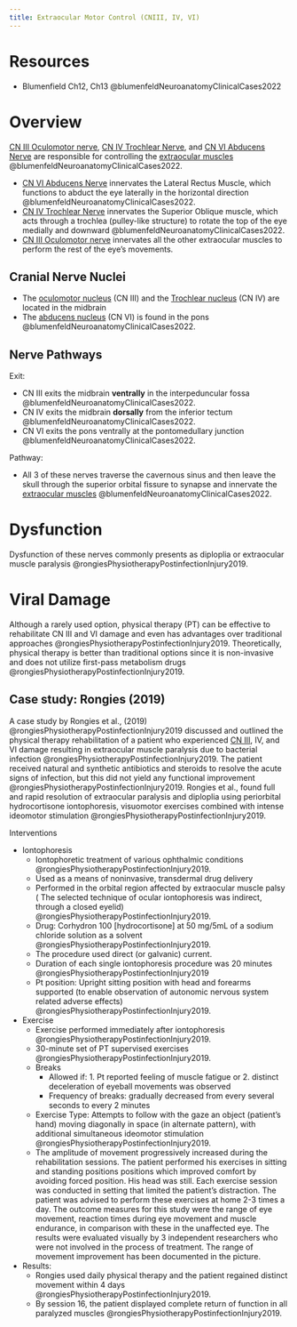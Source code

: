 ```yaml
---
title: Extraocular Motor Control (CNIII, IV, VI)
---
```


# Resources
- Blumenfield Ch12, Ch13 @blumenfeldNeuroanatomyClinicalCases2022



# Overview

[CN III Oculomotor nerve]({{< var ref-cn3.path >}}), [CN IV Trochlear Nerve]({{< var ref-cn4.path >}}), and [CN VI Abducens Nerve]({{< var ref-cn6.path >}}) are responsible for controlling the [extraocular muscles]({{< var ref-extraocular-muscles.path >}}) @blumenfeldNeuroanatomyClinicalCases2022.

- [CN VI Abducens Nerve]({{< var ref-cn6.path >}}) innervates the Lateral Rectus Muscle, which functions to abduct the eye laterally in the horizontal direction @blumenfeldNeuroanatomyClinicalCases2022.
- [CN IV Trochlear Nerve]({{< var ref-cn4.path >}}) innervates the Superior Oblique muscle, which acts through a trochlea (pulley-like structure) to rotate the top of the eye medially and downward @blumenfeldNeuroanatomyClinicalCases2022.
- [CN III Oculomotor nerve]({{< var ref-cn3.path >}}) innervates all the other extraocular muscles to perform the rest of the eye's movements.

## Cranial Nerve Nuclei

- The [oculomotor nucleus]({{< var ref-oculomotor-nucleus.path >}}) (CN III) and the [Trochlear nucleus]({{< var ref-trochlear-nucleus.path >}}) (CN IV) are located in the midbrain
- The [abducens nucleus]({{< var ref-abducens-nucleus.path >}}) (CN VI) is found in the pons @blumenfeldNeuroanatomyClinicalCases2022. 

## Nerve Pathways

<!--
::: {layout-ncol=3}

!["Ventral view of Surface Anatomy of the brainstem and cranial nerves (from fig12.2 of Blumenfeld @blumenfeldNeuroanatomyClinicalCases2022)"](/The Archive/Neuro/Neuroanatomy/Cranial Nerves/images/fig12.2A Surface anatomy of the brainstem and cranial nerves blumenfield2022.png)

!["Dorsal view of Surface Anatomy of the brainstem and cranial nerves (from fig12.2 of Blumenfeld @blumenfeldNeuroanatomyClinicalCases2022)"](/The Archive/Neuro/Neuroanatomy/Cranial Nerves/images/fig12.2B Surface anatomy of the brainstem and cranial nerves blumenfield2022.png)

!["Lateral view of the surface Anatomy of the brainstem and cranial nerves (from fig12.2 of Blumenfeld @blumenfeldNeuroanatomyClinicalCases2022)"](/The Archive/Neuro/Neuroanatomy/Cranial Nerves/images/fig12.2C Surface anatomy of the brainstem and cranial nerves blumenfield2022.png)
:::
-->

Exit:

- CN III exits the midbrain **ventrally** in the interpeduncular fossa @blumenfeldNeuroanatomyClinicalCases2022.
- CN IV exits the midbrain **dorsally** from the inferior tectum @blumenfeldNeuroanatomyClinicalCases2022. 
- CN VI exits the pons ventrally at the pontomedullary junction @blumenfeldNeuroanatomyClinicalCases2022.

Pathway:

- All 3 of these nerves traverse the cavernous sinus and then leave the skull through the superior orbital fissure to synapse and innervate the [extraocular muscles]({{< var ref-extraocular-muscles.path >}}) @blumenfeldNeuroanatomyClinicalCases2022.


# Dysfunction
Dysfunction of these nerves commonly presents as diploplia or extraocular muscle paralysis @rongiesPhysiotherapyPostinfectionInjury2019.


# Viral Damage
Although a rarely used option, physical therapy (PT) can be effective to rehabilitate CN III and VI damage and even has advantages over traditional approaches @rongiesPhysiotherapyPostinfectionInjury2019.
Theoretically, physical therapy is better than traditional options since it is non-invasive and does not utilize first-pass metabolism drugs @rongiesPhysiotherapyPostinfectionInjury2019.

## Case study: Rongies (2019)
A case study by Rongies et al., (2019) @rongiesPhysiotherapyPostinfectionInjury2019 discussed and outlined the physical therapy rehabilitation of a patient who experienced [CN III]({{< var ref-cn3.path >}}), IV, and VI damage resulting in extraocular muscle paralysis due to bacterial infection @rongiesPhysiotherapyPostinfectionInjury2019.
The patient received natural and synthetic antibiotics and steroids to resolve the acute signs of infection, but this did not yield any functional improvement @rongiesPhysiotherapyPostinfectionInjury2019.
Rongies et al., found full and rapid resolution of extraocular paralysis and diploplia using periorbital hydrocortisone iontophoresis, visuomotor exercises combined with intense ideomotor stimulation @rongiesPhysiotherapyPostinfectionInjury2019.

Interventions

- Iontophoresis
    - Iontophoretic treatment of various ophthalmic conditions @rongiesPhysiotherapyPostinfectionInjury2019.
    - Used as a means of noninvasive, transdermal drug delivery
    - Performed in the orbital region affected by extraocular muscle palsy ( The selected technique of ocular iontophoresis was indirect, through a closed eyelid) @rongiesPhysiotherapyPostinfectionInjury2019.
    - Drug: Corhydron 100 [hydrocortisone] at 50 mg/5mL of a sodium chloride solution as a solvent @rongiesPhysiotherapyPostinfectionInjury2019.
    - The procedure used direct (or galvanic) current.
    - Duration of each single iontophoresis procedure was 20 minutes @rongiesPhysiotherapyPostinfectionInjury2019
    - Pt position: Upright sitting position with head and forearms supported (to enable observation of autonomic nervous system related adverse effects) @rongiesPhysiotherapyPostinfectionInjury2019.
- Exercise
    - Exercise performed immediately after iontophoresis @rongiesPhysiotherapyPostinfectionInjury2019.
    - 30-minute set of PT supervised exercises @rongiesPhysiotherapyPostinfectionInjury2019.
    - Breaks
        - Allowed if: 1. Pt reported feeling of muscle fatigue or 2. distinct deceleration of eyeball movements was observed
        - Frequency of breaks: gradually decreased from every several seconds to every 2 minutes
    - Exercise Type: Attempts to follow with the gaze an object (patient’s hand) moving diagonally in space (in alternate pattern), with additional simultaneous ideomotor stimulation @rongiesPhysiotherapyPostinfectionInjury2019.
    - The amplitude of movement progressively increased during the rehabilitation sessions. The patient performed his exercises in sitting and standing positions positions which improved comfort by avoiding forced position. His head was still. Each exercise session was conducted in setting that limited the patient's distraction. The patient was advised to perform these exercises at home 2-3 times a day. The outcome measures for this study were the range of eye movement, reaction times during eye movement and muscle endurance, in comparison with these in the unaffected eye. The results were evaluated visually by 3 independent researchers who were not involved in the process of treatment. The range of movement improvement has been documented in the picture.
- Results:
    - Rongies used daily physical therapy and the patient regained distinct movement within 4 days @rongiesPhysiotherapyPostinfectionInjury2019.
    - By session 16, the patient displayed complete return of function in all paralyzed muscles @rongiesPhysiotherapyPostinfectionInjury2019.
